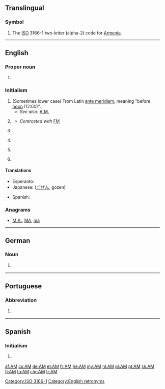 {{also|Appendix:Variations of "am"}}
==Translingual==

===Symbol===
{{head|mul|symbol}}
# The [[ISO]] 3166-1 two-letter (alpha-2) code for [[Armenia]].

[[Category:ISO 3166-1]]

----

==English==
{{wikipedia|AM}}

===Proper noun===
{{en-proper noun}}

# {{abbreviation of|Amazonas|lang=en|nodot=1}} {{gloss|state of Brazil}}

===Initialism===
{{rfc-header|Initialism}}
{{en-initialism}}

# (Sometimes lower case) From Latin [[ante meridiem]], meaning "before [[noon]] (12:00)".
#* ''See also:'' [[A.M.]]
# {{context|communication|lang=en}} {{initialism of|amplitude modulation|lang=en}}
#* ''Contrasted with'' [[FM]]
# {{context|education|lang=en}} {{initialism of|Artium Magister|lang=en}}
# {{context|education|lang=en}} {{initialism of|Master of Arts|lang=en}}
# {{context|politics|UK|lang=en}} {{initialism of|Assembly Member|lang=en}} {{gloss|A title similar to [[MP]], placed after the name of a Member of the Welsh National Assembly.}}
# {{context|property law|lang=en}} {{initialism of|automated mapping|lang=en}} {{gloss|Used in conjunction with Facilities Managements abbreviations (AM/FM).}}

====Translations====
{{trans-top|before noon}}
* Esperanto: {{t|eo|a.t.m.}}
* Japanese: {{t+|ja|午前}} ([[ごぜん]], gozen)
{{trans-mid}}
* Spanish: {{t|es|AM}}
{{trans-bottom}}

===Anagrams===
* [[M.A.#English|M.A.]], [[MA#English|MA]], [[ma#English|ma]]

[[Category:English retronyms]]

----

==German==

===Noun===
{{head|de|noun|g=n}}

# {{context|software|development|lang=de}} {{acronym of|w:de:Anwendungsmanagement|Anwendungsmanagement|lang=de}}

----

==Portuguese==

===Abbreviation===
{{rfc-header|Abbreviation}}
{{pt-abbr}}

# {{context|politics|Brazil|lang=pt}} {{abbreviation of|Amazonas|lang=pt}} {{gloss|a Brazilian state}}

----

==Spanish==

===Initialism===
{{head|es|initialism}}

# {{l|en|AM}} {{gloss|before noon}}

[[af:AM]]
[[cs:AM]]
[[de:AM]]
[[et:AM]]
[[fr:AM]]
[[he:AM]]
[[my:AM]]
[[nl:AM]]
[[pl:AM]]
[[pt:AM]]
[[sk:AM]]
[[fi:AM]]
[[ta:AM]]
[[chr:AM]]
[[tr:AM]]